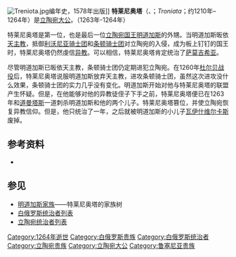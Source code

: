 [[Image:Treniota.jpg|thumb]]编年史，1578年出版]]
'''特莱尼奥塔'''（{{lang-lt|Treniota}}、{{lang-be|Транята}}；''Troniata''；约1210年–1264年）是[[立陶宛大公国|立陶宛大公]]。（1263年-1264年）

特莱尼奥塔是第一位，也是最后一位[[立陶宛国王|立陶宛国王]][[明道加斯|明道加斯]]的外甥。当明道加斯昄依[[天主教|天主教]]，抵御[[利沃尼亚骑士团|利沃尼亚骑士团]]和[[条顿骑士团|条顿骑士团]]对立陶宛的入侵，成为板上钉钉的国王时，特莱尼奥塔仍然虔信[[立陶宛神话|异教]]。可以相信，特莱尼奥塔肯定统治了[[萨莫吉希亚|萨莫吉希亚]]。

尽管明道加斯已昄依天主教，条顿骑士团仍定期进犯立陶宛。在1260年[[杜尔贝战役|杜尔贝战役]]后，特莱尼奥塔说服明道加斯放弃天主教，进攻条顿骑士团，虽然这次进攻没什么效果，条顿骑士团的实力几乎没有变化。明道加斯开始对他与特莱尼奥塔的联盟产生怀疑。但是，在他能够对他的异教徒侄子下手之前，特莱尼奥塔便已在1263年和[[普斯科夫的道曼塔斯|道曼塔斯]]一道刺杀明道加斯和他的两个儿子。特莱尼奥塔篡位，并使立陶宛恢复异教信仰。但是，他只统治了一年，之后就被明道加斯的小儿子[[瓦伊什维尔卡斯|瓦伊什维尔卡斯]]废掉。

==参考资料==
* {{lt icon}} {{cite encyclopedia | first=Edvardas | last=Gudavičius | authorlink=Edvardas Gudavičius | editor=Vytautas Spečiūnas | encyclopedia=Lietuvos valdovai (XIII-XVIII a.): enciklopedinis žinynas | title=Treniota | year=2004 | publisher=Mokslo ir enciklopedijų leidybos institutas | location=Vilnius | id=ISBN 5-420-01535-8 | pages=23}}

== 参见 ==
*[[明道加斯家族|明道加斯家族]]——特莱尼奥塔的家族树
*[[白俄罗斯统治者列表|白俄罗斯统治者列表]]
*[[立陶宛统治者列表|立陶宛统治者列表]]

{{start box}}
{{succession box | before=[[明道加斯|明道加斯]] | title=[[立陶宛统治者列表|立陶宛大公]]  | years=1263年–1264年| after=[[瓦伊什维尔卡斯|瓦伊什维尔卡斯]]}}
{{end box}}
{{Monarchs of Lithuania}}


[[Category:1264年逝世|Category:1264年逝世]]
[[Category:白俄罗斯贵族|Category:白俄罗斯贵族]]
[[Category:白俄罗斯统治者|Category:白俄罗斯统治者]]
[[Category:立陶宛贵族|Category:立陶宛贵族]]
[[Category:立陶宛大公|Category:立陶宛大公]]
[[Category:鲁塞尼亚贵族|Category:鲁塞尼亚贵族]]